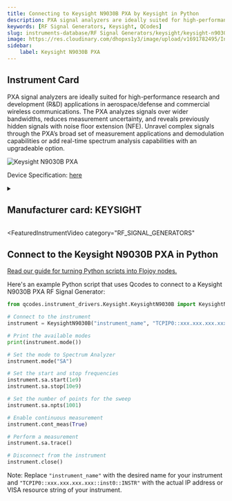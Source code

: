 ```yaml
---
title: Connecting to Keysight N9030B PXA by Keysight in Python
description: PXA signal analyzers are ideally suited for high-performance research and development (R&D) applications in aerospace/defense and commercial wireless communications. The PXA analyzes signals over wider bandwidths, reduces measurement uncertainty, and reveals previously hidden signals with noise floor extension (NFE). Unravel complex signals through the PXA’s broad set of measurement applications and demodulation capabilities or add real-time spectrum analysis capabilities with an upgradeable option.
keywords: [RF Signal Generators, Keysight, QCodes] 
slug: instruments-database/RF Signal Generators/keysight/keysight-n9030b-pxa 
image: https://res.cloudinary.com/dhopxs1y3/image/upload/v1691782495/Instruments/RF%20Signal%20Generator/Keysight-N9030B-PXA/Keysight-N9030B-PXA.jpg
sidebar:
    label: Keysight N9030B PXA 
---
```



## Instrument Card

PXA signal analyzers are ideally suited for high-performance research and development (R&D) applications in aerospace/defense and commercial wireless communications. The PXA analyzes signals over wider bandwidths, reduces measurement uncertainty, and reveals previously hidden signals with noise floor extension (NFE). Unravel complex signals through the PXA’s broad set of measurement applications and demodulation capabilities or add real-time spectrum analysis capabilities with an upgradeable option.

![Keysight N9030B PXA](https://res.cloudinary.com/dhopxs1y3/image/upload/v1691782495/Instruments/RF%20Signal%20Generator/Keysight-N9030B-PXA/Keysight-N9030B-PXA.jpg)

Device Specification: [here](https://www.keysight.com/us/en/assets/7018-05093/data-sheets/5992-1317.pdf)

<details style={{ marginTop: "15px"}}>
<summary><h2 style={{display:'inline'}}>Manufacturer card: KEYSIGHT</h2></summary>

![KEYSIGHT](https://res.cloudinary.com/dhopxs1y3/image/upload/v1692125973/Instruments/Vendor%20Logos/Keysight.png)

Keysight Technologies, or Keysight, is an American company that manufactures electronics test and measurement equipment and software

- Headquarters: USA
- Yearly Revenue (millions, USD): 5420
- Vendor Website: [here](https://www.keysight.com/us/en/home.html)

</details>


<FeaturedInstrumentVideo
  category="RF_SIGNAL_GENERATORS"
></FeaturedInstrumentVideo>

## Connect to the Keysight N9030B PXA in Python

[Read our guide for turning Python scripts into Flojoy nodes.](https://docs.flojoy.ai/contribution/blocks/custom-flojoy-block/)



<Tabs>
<TabItem value="Flojoy" label="Flojoy" className="flojoy-instrument-tabs">

<SectionsCard category="RF_SIGNAL_GENERATORS" manufacturer="Keysight"></SectionsCard>

</TabItem>
<TabItem value="QCodes" label="QCodes">

Here's an example Python script that uses Qcodes to connect to a Keysight N9030B PXA RF Signal Generator:

```python
from qcodes.instrument_drivers.Keysight.KeysightN9030B import KeysightN9030B

# Connect to the instrument
instrument = KeysightN9030B("instrument_name", "TCPIP0::xxx.xxx.xxx.xxx::inst0::INSTR")

# Print the available modes
print(instrument.mode())

# Set the mode to Spectrum Analyzer
instrument.mode("SA")

# Set the start and stop frequencies
instrument.sa.start(1e9)
instrument.sa.stop(10e9)

# Set the number of points for the sweep
instrument.sa.npts(1001)

# Enable continuous measurement
instrument.cont_meas(True)

# Perform a measurement
instrument.sa.trace()

# Disconnect from the instrument
instrument.close()
```

Note: Replace `"instrument_name"` with the desired name for your instrument and `"TCPIP0::xxx.xxx.xxx.xxx::inst0::INSTR"` with the actual IP address or VISA resource string of your instrument.

</TabItem>
</Tabs>